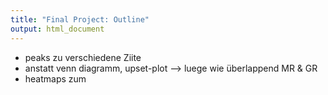 ```yaml
---
title: "Final Project: Outline"
output: html_document
---
```

* peaks zu verschiedene Ziite
* anstatt venn diagramm, upset-plot --> luege wie überlappend MR & GR
* heatmaps zum
